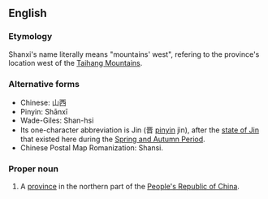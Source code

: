 ==English==

===Etymology===
Shanxi's name literally means "mountains' west", refering to the province's location west of the [[Taihang Mountains]]. 

===Alternative forms===

*Chinese: 山西
*Pinyin: Shānxī
*Wade-Giles: Shan-hsi
*Its one-character abbreviation is Jin (晋 [[pinyin]] jìn), after the [[state of Jin]] that existed here during the [[Spring and Autumn Period]].
*Chinese Postal Map Romanization: Shansi.

===Proper noun===
{{en-proper-noun}}
{{wikipedia}}

# A [[province]] in the northern part of the [[People's Republic of China]].